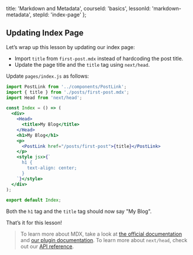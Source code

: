 
  title: 'Markdown and Metadata',
  courseId: 'basics',
  lessonId: 'markdown-metadata',
  stepId: 'index-page'
};

## Updating Index Page

Let’s wrap up this lesson by updating our index page:

- Import `title` from `first-post.mdx` instead of hardcoding the post title.
- Update the page title and the `title` tag using `next/head`.

Update `pages/index.js` as follows:

```jsx
import PostLink from '../components/PostLink';
import { title } from './posts/first-post.mdx';
import Head from 'next/head';

const Index = () => (
  <div>
    <Head>
      <title>My Blog</title>
    </Head>
    <h1>My Blog</h1>
    <p>
      <PostLink href="/posts/first-post">{title}</PostLink>
    </p>
    <style jsx>{`
      h1 {
        text-align: center;
      }
    `}</style>
  </div>
);

export default Index;
```

Both the `h1` tag and the `title` tag should now say "My Blog".

That’s it for this lesson!

> To learn more about MDX, take a look at [the official documentation](https://mdxjs.com/) and [our plugin documentation](https://github.com/zeit/next.js/tree/canary/packages/next-mdx). To learn more about `next/head`, check out our [API reference](https://nextjs.org/docs/api-reference/next/head).

